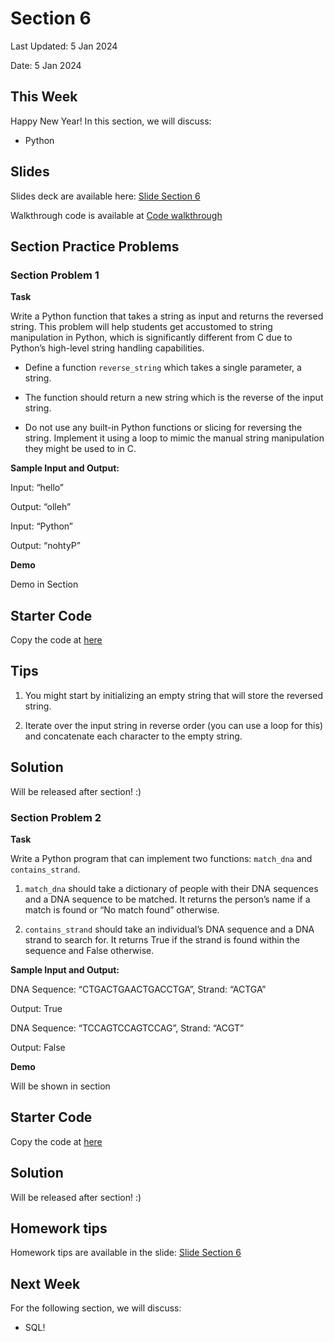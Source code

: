 # Section 6 {.unnumbered}

Last Updated: 5 Jan 2024

Date:  5 Jan 2024


## This Week

Happy New Year! In this section, we will discuss:

- Python


## Slides

Slides deck are available here: [Slide Section 6](https://docs.google.com/presentation/d/1hEMZSTMyGSZIfdK4ouuB2VVUVdhrV-97H4cXxp5G-lU/edit?usp=sharing)

Walkthrough code is available at [Code walkthrough](https://github.com/zadchin/CS50_Practice-Question/blob/master/section6)

## Section Practice Problems

### Section Problem 1


**Task**

Write a Python function that takes a string as input and returns the reversed string. This problem will help students get accustomed to string manipulation in Python, which is significantly different from C due to Python's high-level string handling capabilities.

- Define a function `reverse_string` which takes a single parameter, a string.

- The function should return a new string which is the reverse of the input string.

- Do not use any built-in Python functions or slicing for reversing the string. Implement it using a loop to mimic the manual string manipulation they might be used to in C.

**Sample Input and Output:**

Input: "hello"

Output: "olleh"

Input: "Python"

Output: "nohtyP"

**Demo**

Demo in Section

:::{.callout-note appearance="simple"}

## Starter Code

Copy the code at [here](https://github.com/zadchin/CS50_Practice-Question/blob/master/section6/Q1.py)

:::

::: {.callout-tip collapse="true" appearance="simple"}

## Tips

1. You might start by initializing an empty string that will store the reversed string.

2. Iterate over the input string in reverse order (you can use a loop for this) and concatenate each character to the empty string.

:::

::: {.callout-tip collapse="true" appearance="simple"}

## Solution 
Will be released after section! :)

<!--

**Solution 1**

```
def reverse_string(input_string):
    # Initialize an empty string to store the reversed string
    reversed_string = ""

    # Iterate over the input_string in reverse order
    for char in input_string[::-1]:
        # Concatenate each character to reversed_string
        reversed_string += char

    # Return the reversed string
    return reversed_string
```

**Solution 2**

```
def reverse_string(input_string):
    # Initialize an empty string to store the reversed string
    reversed_string = ""

    # Iterate over the input_string in reverse order
    for i in range(len(input_string) - 1, -1, -1):
        # Concatenate each character to reversed_string
        reversed_string += input_string[i]

    # Return the reversed string
    return reversed_string
```
-->
:::


### Section Problem 2

**Task**

Write a Python program that can implement two functions: `match_dna` and `contains_strand`.

1. `match_dna` should take a dictionary of people with their DNA sequences and a DNA sequence to be matched. It returns the person's name if a match is found or "No match found" otherwise.

2. `contains_strand` should take an individual's DNA sequence and a DNA strand to search for. It returns True if the strand is found within the sequence and False otherwise.

**Sample Input and Output:**


DNA Sequence: "CTGACTGAACTGACCTGA", Strand: "ACTGA"

Output: True

DNA Sequence: "TCCAGTCCAGTCCAG", Strand: "ACGT"

Output: False

**Demo**

Will be shown in section


:::{.callout-note appearance="simple"}

## Starter Code

Copy the code at [here](https://github.com/zadchin/CS50_Practice-Question/blob/master/section6/Q2.py)

:::




::: {.callout-tip collapse="true" appearance="simple"}

## Solution 

Will be released after section! :)

<!--
**Solution 1:**

```
def match_dna(people_dna, sample_dna):
    for name, dna_sequence in people_dna.items():
        if dna_sequence == sample_dna:
            return name
    return "No match found"

def contains_strand(dna_sequence, strand):
    return strand in dna_sequence
```

**Solution 2**

```
def match_dna(people_dna, sample_dna):
    matches = [name for name, dna in people_dna.items() if dna == sample_dna]
    return matches[0] if matches else "No match found"

def contains_strand(dna_sequence, strand):
    for i in range(len(dna_sequence) - len(strand) + 1):
        if dna_sequence[i:i+len(strand)] == strand:
            return True
    return False

```
-->
:::


## Homework tips

Homework tips are available in the slide: [Slide Section 6](https://docs.google.com/presentation/d/1hEMZSTMyGSZIfdK4ouuB2VVUVdhrV-97H4cXxp5G-lU/edit?usp=sharing)



## Next Week
For the following section, we will discuss:

- SQL!

$\,$
